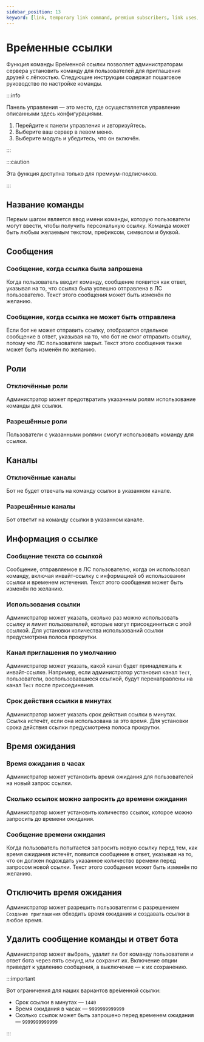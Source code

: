```yaml
---
sidebar_position: 13
keyword: [link, temporary link command, premium subscribers, link uses, invite link] 
---
```


# Вре́менные ссылки

Функция команды Вре́менной ссылки позволяет администраторам сервера установить команду для пользователей для приглашения друзей с лёгкостью. Следующие инструкции содержат пошаговое руководство по настройке команды.

:::info

Панель управления — это место, где осуществляется управление описанными здесь конфигурациями.

1. Перейдите к панели управления и авторизуйтесь. 
2. Выберите ваш сервер в левом меню.
3. Выберите модуль и убедитесь, что он включён. 

:::

:::caution

Эта функция доступна только для премиум-подписчиков.

:::

## Название команды

Первым шагом является ввод имени команды, которую пользователи могут ввести, чтобы получить персональную ссылку. Команда может быть любым желаемым текстом, префиксом, символом и буквой.

## Сообщения

### Сообщение, когда ссылка была запрошена

Когда пользователь вводит команду, сообщение появится как ответ, указывая на то, что ссылка была успешно отправлена в ЛС пользователю. Текст этого сообщения может быть изменён по желанию.

### Сообщение, когда ссылка не может быть отправлена

Если бот не может отправить ссылку, отобразится отдельное сообщение в ответ, указывая на то, что бот не смог отправить ссылку, потому что ЛС пользователя закрыт. Текст этого сообщения также может быть изменён по желанию.

## Роли

### Отключённые роли 

Администратор может предотвратить указанным ролям использование команды для ссылки.

### Разрешённые роли
 
Пользователи с указанными ролями смогут использовать команду для ссылки.

## Каналы

### Отключённые каналы

Бот не будет отвечать на команду ссылки в указанном канале.

### Разрешённые каналы

Бот ответит на команду ссылки в указанном канале.

## Информация о ссылке

### Сообщение текста со ссылкой

Сообщение, отправляемое в ЛС пользователю, когда он использовал команду, включая инвайт-ссылку с информацией об использовании ссылки и временем истечения. Текст этого сообщения может быть изменён по желанию.

### Использования ссылки

Администратор может указать, сколько раз можно использовать ссылку и лимит пользователей, которые могут присоединиться с этой ссылкой. Для установки количества использований ссылки предусмотрена полоса прокрутки.

### Канал приглашения по умолчанию

Администратор может указать, какой канал будет принадлежать к инвайт-ссылке. Например, если администратор установил канал `Тест`, пользователи, воспользовавшиеся ссылкой, будут перенаправлены на канал `Тест` после присоединения.

### Срок действия ссылки в минутах

Администратор может указать срок действия ссылки в минутах. Ссылка истечёт, если она использована за это время. Для установки срока действия ссылки предусмотрена полоса прокрутки.

## Время ожидания

### Время ожидания в часах

Администратор может установить время ожидания для пользователей на новый запрос ссылки.

### Сколько ссылок можно запросить до времени ожидания

Администратор может установить количество ссылок, которое можно запросить до времени ожидания.

### Сообщение времени ожидания

Когда пользователь попытается запросить новую ссылку перед тем, как время ожидания истечёт, появится сообщение в ответ, указывая на то, что он должен подождать указанное количество времени перед запросом новой ссылки. Текст этого сообщения может быть изменён по желанию.

## Отключить время ожидания

Администратор может разрешить пользователям с разрешением `Создание приглашения` обходить время ожидания и создавать ссылки в любое время.

## Удалить сообщение команды и ответ бота

Администратор может выбрать, удалит ли бот команду пользователя и ответ бота через пять секунд или сохранит их. Включение опции приведет к удалению сообщения, а выключение — к их сохранению.

:::important

Вот ограничения для наших вариантов вре́менной ссылки:

- Срок ссылки в минутах — `1440`
- Время ожидания в часах — `9999999999999`
- Сколько ссылок может быть запрошено перед временем ожидания — `9999999999999`

:::
